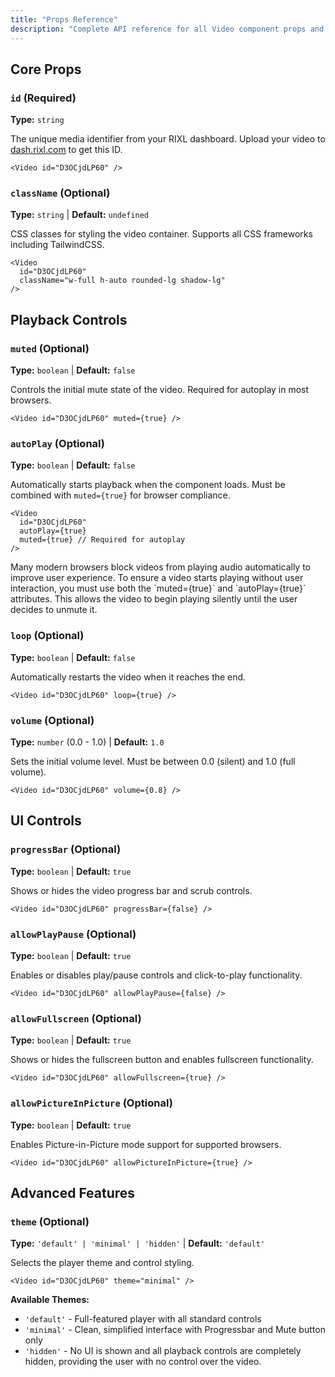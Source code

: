 ```yaml
---
title: "Props Reference"
description: "Complete API reference for all Video component props and TypeScript interfaces"
---
```



## Core Props

### `id` **(Required)**

**Type:** `string`

The unique media identifier from your RIXL dashboard. Upload your video to [dash.rixl.com](https://dash.rixl.com) to get this ID.

```tsx
<Video id="D3OCjdLP60" />
```

### `className` **(Optional)**

**Type:** `string` | **Default:** `undefined`

CSS classes for styling the video container. Supports all CSS frameworks including TailwindCSS.

```tsx
<Video
  id="D3OCjdLP60"
  className="w-full h-auto rounded-lg shadow-lg"
/>
```

## Playback Controls

### `muted` **(Optional)**

**Type:** `boolean` | **Default:** `false`

Controls the initial mute state of the video. Required for autoplay in most browsers.

```tsx
<Video id="D3OCjdLP60" muted={true} />
```

### `autoPlay` **(Optional)**

**Type:** `boolean` | **Default:** `false`

Automatically starts playback when the component loads. Must be combined with `muted={true}` for browser compliance.

```tsx
<Video
  id="D3OCjdLP60"
  autoPlay={true}
  muted={true} // Required for autoplay
/>
```

<Callout type="warning">
    Many modern browsers block videos from playing audio automatically to improve user experience.
    To ensure a video starts playing without user interaction, you must use both the `muted={true}` and `autoPlay={true}` attributes.
    This allows the video to begin playing silently until the user decides to unmute it.
</Callout>

### `loop` **(Optional)**

**Type:** `boolean` | **Default:** `false`

Automatically restarts the video when it reaches the end.

```tsx
<Video id="D3OCjdLP60" loop={true} />
```

### `volume` **(Optional)**

**Type:** `number` (0.0 - 1.0) | **Default:** `1.0`

Sets the initial volume level. Must be between 0.0 (silent) and 1.0 (full volume).

```tsx
<Video id="D3OCjdLP60" volume={0.8} />
```

## UI Controls

### `progressBar` **(Optional)**

**Type:** `boolean` | **Default:** `true`

Shows or hides the video progress bar and scrub controls.

```tsx
<Video id="D3OCjdLP60" progressBar={false} />
```

### `allowPlayPause` **(Optional)**

**Type:** `boolean` | **Default:** `true`

Enables or disables play/pause controls and click-to-play functionality.

```tsx
<Video id="D3OCjdLP60" allowPlayPause={false} />
```

### `allowFullscreen` **(Optional)**

**Type:** `boolean` | **Default:** `true`

Shows or hides the fullscreen button and enables fullscreen functionality.

```tsx
<Video id="D3OCjdLP60" allowFullscreen={true} />
```

### `allowPictureInPicture` **(Optional)**

**Type:** `boolean` | **Default:** `true`

Enables Picture-in-Picture mode support for supported browsers.

```tsx
<Video id="D3OCjdLP60" allowPictureInPicture={true} />
```

## Advanced Features

### `theme` **(Optional)**

**Type:** `'default' | 'minimal' | 'hidden'` | **Default:** `'default'`

Selects the player theme and control styling.

```tsx
<Video id="D3OCjdLP60" theme="minimal" />
```

**Available Themes:**
- `'default'` - Full-featured player with all standard controls
- `'minimal'` - Clean, simplified interface with Progressbar and Mute button only
- `'hidden'` -  No UI is shown and all playback controls are completely hidden, providing the user with no control over the video.